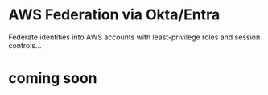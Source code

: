 # AWS Federation via Okta/Entra

Federate identities into AWS accounts with least-privilege roles and session controls…

# coming soon